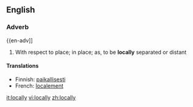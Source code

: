 ==English==

===Adverb===
{{en-adv]]

#With respect to place; in place; as, to be '''locally''' separated or distant

====Translations====
{{trans-top|with respect to place}}
*Finnish: [[paikallisesti]]
*French: [[localement]]
{{trans-mid}}
{{trans-bottom}}

[[it:locally]]
[[vi:locally]]
[[zh:locally]]